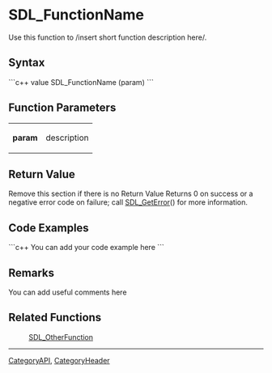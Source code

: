 <!-- pragma section-numbers off -->
<!-- pragma disable-camelcase -->

= SDL_FunctionName =
Use this function to /insert short function description here/.


== Syntax ==
```c++
value SDL_FunctionName (param)
```

== Function Parameters ==
{|
|'''param'''
|description
|}

== Return Value ==
Remove this section if there is no Return Value
Returns 0 on success or a negative error code on failure; call [[SDL_GetError]]() for more information.

== Code Examples ==
```c++
You can add your code example here
```

== Remarks ==
You can add useful comments here

== Related Functions ==
:[[SDL_OtherFunction]]

----
[[CategoryAPI]], [[CategoryHeader]]
